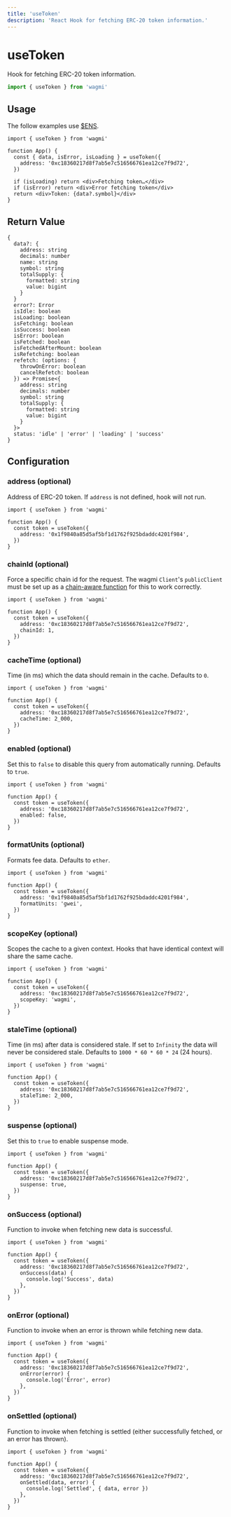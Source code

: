 ```yaml
---
title: 'useToken'
description: 'React Hook for fetching ERC-20 token information.'
---
```


# useToken

Hook for fetching ERC-20 token information.

```ts
import { useToken } from 'wagmi'
```

## Usage

The follow examples use [$ENS](https://etherscan.io/token/0xc18360217d8f7ab5e7c516566761ea12ce7f9d72).

```tsx
import { useToken } from 'wagmi'

function App() {
  const { data, isError, isLoading } = useToken({
    address: '0xc18360217d8f7ab5e7c516566761ea12ce7f9d72',
  })

  if (isLoading) return <div>Fetching token…</div>
  if (isError) return <div>Error fetching token</div>
  return <div>Token: {data?.symbol}</div>
}
```

## Return Value

```tsx
{
  data?: {
    address: string
    decimals: number
    name: string
    symbol: string
    totalSupply: {
      formatted: string
      value: bigint
    }
  }
  error?: Error
  isIdle: boolean
  isLoading: boolean
  isFetching: boolean
  isSuccess: boolean
  isError: boolean
  isFetched: boolean
  isFetchedAfterMount: boolean
  isRefetching: boolean
  refetch: (options: {
    throwOnError: boolean
    cancelRefetch: boolean
  }) => Promise<{
    address: string
    decimals: number
    symbol: string
    totalSupply: {
      formatted: string
      value: bigint
    }
  }>
  status: 'idle' | 'error' | 'loading' | 'success'
}
```

## Configuration

### address (optional)

Address of ERC-20 token. If `address` is not defined, hook will not run.

```tsx {5}
import { useToken } from 'wagmi'

function App() {
  const token = useToken({
    address: '0x1f9840a85d5af5bf1d1762f925bdaddc4201f984',
  })
}
```

### chainId (optional)

Force a specific chain id for the request. The wagmi `Client`'s `publicClient` must be set up as a [chain-aware function](/react/publicclient#provider-optional) for this to work correctly.

```tsx {6}
import { useToken } from 'wagmi'

function App() {
  const token = useToken({
    address: '0xc18360217d8f7ab5e7c516566761ea12ce7f9d72',
    chainId: 1,
  })
}
```

### cacheTime (optional)

Time (in ms) which the data should remain in the cache. Defaults to `0`.

```tsx {6}
import { useToken } from 'wagmi'

function App() {
  const token = useToken({
    address: '0xc18360217d8f7ab5e7c516566761ea12ce7f9d72',
    cacheTime: 2_000,
  })
}
```

### enabled (optional)

Set this to `false` to disable this query from automatically running. Defaults to `true`.

```tsx {6}
import { useToken } from 'wagmi'

function App() {
  const token = useToken({
    address: '0xc18360217d8f7ab5e7c516566761ea12ce7f9d72',
    enabled: false,
  })
}
```

### formatUnits (optional)

Formats fee data. Defaults to `ether`.

```tsx {6}
import { useToken } from 'wagmi'

function App() {
  const token = useToken({
    address: '0x1f9840a85d5af5bf1d1762f925bdaddc4201f984',
    formatUnits: 'gwei',
  })
}
```

### scopeKey (optional)

Scopes the cache to a given context. Hooks that have identical context will share the same cache.

```tsx {6}
import { useToken } from 'wagmi'

function App() {
  const token = useToken({
    address: '0xc18360217d8f7ab5e7c516566761ea12ce7f9d72',
    scopeKey: 'wagmi',
  })
}
```

### staleTime (optional)

Time (in ms) after data is considered stale. If set to `Infinity` the data will never be considered stale. Defaults to `1000 * 60 * 60 * 24` (24 hours).

```tsx {6}
import { useToken } from 'wagmi'

function App() {
  const token = useToken({
    address: '0xc18360217d8f7ab5e7c516566761ea12ce7f9d72',
    staleTime: 2_000,
  })
}
```

### suspense (optional)

Set this to `true` to enable suspense mode.

```tsx {6}
import { useToken } from 'wagmi'

function App() {
  const token = useToken({
    address: '0xc18360217d8f7ab5e7c516566761ea12ce7f9d72',
    suspense: true,
  })
}
```

### onSuccess (optional)

Function to invoke when fetching new data is successful.

```tsx {6-8}
import { useToken } from 'wagmi'

function App() {
  const token = useToken({
    address: '0xc18360217d8f7ab5e7c516566761ea12ce7f9d72',
    onSuccess(data) {
      console.log('Success', data)
    },
  })
}
```

### onError (optional)

Function to invoke when an error is thrown while fetching new data.

```tsx {6-8}
import { useToken } from 'wagmi'

function App() {
  const token = useToken({
    address: '0xc18360217d8f7ab5e7c516566761ea12ce7f9d72',
    onError(error) {
      console.log('Error', error)
    },
  })
}
```

### onSettled (optional)

Function to invoke when fetching is settled (either successfully fetched, or an error has thrown).

```tsx {6-8}
import { useToken } from 'wagmi'

function App() {
  const token = useToken({
    address: '0xc18360217d8f7ab5e7c516566761ea12ce7f9d72',
    onSettled(data, error) {
      console.log('Settled', { data, error })
    },
  })
}
```
